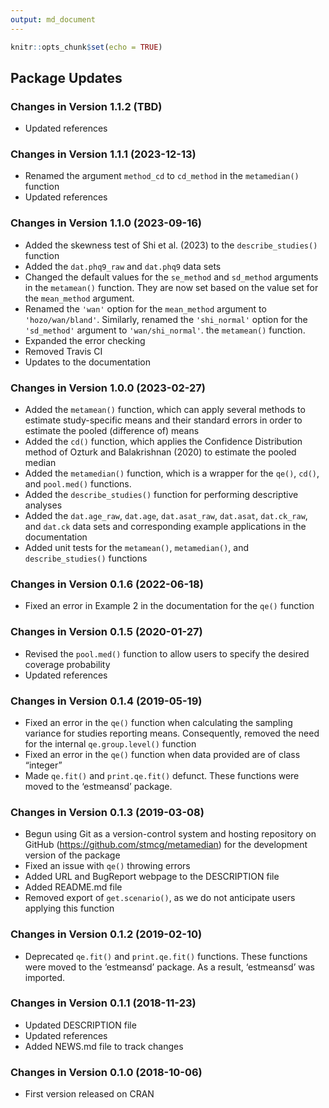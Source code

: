 ```yaml
---
output: md_document
---
```


```r
knitr::opts_chunk$set(echo = TRUE)
```

## Package Updates

### Changes in Version 1.1.2 (TBD)
*  Updated references

### Changes in Version 1.1.1 (2023-12-13)
*  Renamed the argument `method_cd` to `cd_method` in the `metamedian()` 
   function
*  Updated references

### Changes in Version 1.1.0 (2023-09-16)
*  Added the skewness test of Shi et al. (2023) to the `describe_studies()` 
   function
*  Added the `dat.phq9_raw` and `dat.phq9` data sets
*  Changed the default values for the `se_method` and `sd_method` arguments in 
   the `metamean()` function. They are now set based on the value set for the 
   `mean_method` argument.
*  Renamed the `'wan'` option for the `mean_method` argument to 
   `'hozo/wan/bland'`. Similarly, renamed the `'shi_normal'` option for the 
   `'sd_method'` argument to `'wan/shi_normal'`.
   the `metamean()` function.
*  Expanded the error checking
*  Removed Travis CI
*  Updates to the documentation

### Changes in Version 1.0.0 (2023-02-27)
*  Added the `metamean()` function, which can apply several methods to estimate 
   study-specific means and their standard errors in order to estimate the 
   pooled (difference of) means
*  Added the `cd()` function, which applies the Confidence Distribution method 
   of Ozturk and Balakrishnan (2020) to estimate the pooled median
*  Added the `metamedian()` function, which is a wrapper for the `qe()`, `cd()`,
   and `pool.med()` functions.
*  Added the `describe_studies()` function for performing descriptive analyses
*  Added the `dat.age_raw`, `dat.age`, `dat.asat_raw`, `dat.asat`, 
   `dat.ck_raw`, and `dat.ck` data sets and corresponding example applications 
   in the documentation
*  Added unit tests for the `metamean()`, `metamedian()`, and 
   `describe_studies()` functions

### Changes in Version 0.1.6 (2022-06-18)
*  Fixed an error in Example 2 in the documentation for the `qe()` function

### Changes in Version 0.1.5 (2020-01-27)
*  Revised the `pool.med()` function to allow users to specify the desired coverage probability
*  Updated references

### Changes in Version 0.1.4 (2019-05-19)
*  Fixed an error in the `qe()` function when calculating the sampling variance 
   for studies reporting means. Consequently, removed the need for the internal 
   `qe.group.level()` function
*  Fixed an error in the `qe()` function when data provided are of class 
   "integer"
*  Made `qe.fit()` and `print.qe.fit()` defunct. These functions were moved to 
   the 'estmeansd' package. 

### Changes in Version 0.1.3 (2019-03-08)
*  Begun using Git as a version-control system and hosting repository on GitHub
   ([https://github.com/stmcg/metamedian](https://github.com/stmcg/metamedian))
   for the development version of the package
*  Fixed an issue with `qe()` throwing errors
*  Added URL and BugReport webpage to the DESCRIPTION file
*  Added README.md file
*  Removed export of `get.scenario()`, as we do not anticipate users applying 
   this function

### Changes in Version 0.1.2 (2019-02-10)
*  Deprecated `qe.fit()` and `print.qe.fit()` functions. These functions were 
   moved to the 'estmeansd' package. As a result, 'estmeansd' was imported.

### Changes in Version 0.1.1 (2018-11-23)
*  Updated DESCRIPTION file
*  Updated references
*  Added NEWS.md file to track changes

### Changes in Version 0.1.0 (2018-10-06)
*  First version released on CRAN

